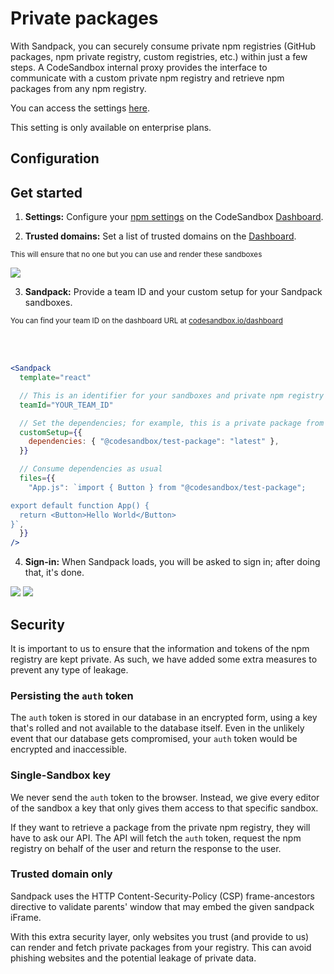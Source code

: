 
# Private packages

With Sandpack, you can securely consume private npm registries (GitHub packages, npm private registry, custom registries, etc.) within just a few steps. A CodeSandbox internal proxy provides the interface to communicate with a custom private npm registry and retrieve npm packages from any npm registry. 

You can access the settings [here](https://codesandbox.io/dashboard/settings/npm-registry).

<Callout emoji="⚠️">
This setting is only available on enterprise plans.
</Callout>

## Configuration

## Get started

1. **Settings:** Configure your [npm settings](https://codesandbox.io/docs/learn/sandboxes/custom-npm-registry) on the CodeSandbox [Dashboard](https://codesandbox.io/dashboard/).

2. **Trusted domains:** Set a list of trusted domains on the [Dashboard](https://codesandbox.io/dashboard/).

<small>This will ensure that no one but you can use and render these sandboxes</small>

<img src="/docs/private-package-dashboard.png" />

3. **Sandpack:** Provide a team ID and your custom setup for your Sandpack sandboxes.

<small>You can find your team ID on the dashboard URL at [codesandbox.io/dashboard](https://codesandbox.io/dashboard/)</small>

<br />
<br />

```jsx
<Sandpack
  template="react"

  // This is an identifier for your sandboxes and private npm registry
  teamId="YOUR_TEAM_ID"

  // Set the dependencies; for example, this is a private package from GitHub packages
  customSetup={{
    dependencies: { "@codesandbox/test-package": "latest" },
  }}

  // Consume dependencies as usual
  files={{
    "App.js": `import { Button } from "@codesandbox/test-package";

export default function App() {
  return <Button>Hello World</Button>
}`,
  }}
/>

```

4. **Sign-in:** When Sandpack loads, you will be asked to sign in; after doing that, it's done.

<img src="/docs/private-package-signin.png" />

<img src="/docs/private-package-loaded.png" />


## Security

It is important to us to ensure that the information and tokens of the npm registry are kept private. As such, we have added some extra measures to prevent any type of leakage.

### Persisting the `auth` token

The `auth` token is stored in our database in an encrypted form, using a key that's rolled and not available to the database itself. Even in the unlikely event that our database gets compromised, your `auth` token would be encrypted and inaccessible.

### Single-Sandbox key

We never send the `auth` token to the browser. Instead, we give every editor of the sandbox a key that only gives them access to that specific sandbox.

If they want to retrieve a package from the private npm registry, they will have to ask our API. The API will fetch the `auth` token, request the npm registry on behalf of the user and return the response to the user.

### Trusted domain only

Sandpack uses the HTTP Content-Security-Policy (CSP) frame-ancestors directive to validate parents' window that may embed the given sandpack iFrame.

With this extra security layer, only websites you trust (and provide to us) can render and fetch private packages from your registry. This can avoid phishing websites and the potential leakage of private data.

